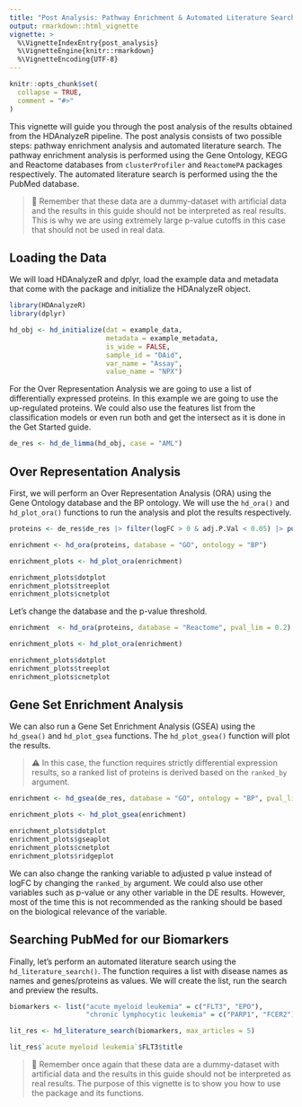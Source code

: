 ```yaml
---
title: "Post Analysis: Pathway Enrichment & Automated Literature Search"
output: rmarkdown::html_vignette
vignette: >
  %\VignetteIndexEntry{post_analysis}
  %\VignetteEngine{knitr::rmarkdown}
  %\VignetteEncoding{UTF-8}
---
```


```r
knitr::opts_chunk$set(
  collapse = TRUE,
  comment = "#>"
)
```

This vignette will guide you through the post analysis of the results obtained from the HDAnalyzeR pipeline. The post analysis consists of two possible steps: pathway enrichment analysis and automated literature search. The pathway enrichment analysis is performed using the Gene Ontology, KEGG and Reactome databases from `clusterProfiler` and `ReactomePA` packages respectively. The automated literature search is performed using the the PubMed database.

> 📓 Remember that these data are a dummy-dataset with artificial data and the results in this guide should not be interpreted as real results. This is why we are using extremely large p-value cutoffs in this case that should not be used in real data.

## Loading the Data

We will load HDAnalyzeR and dplyr, load the example data and metadata that come with the package and initialize the HDAnalyzeR object.

```r
library(HDAnalyzeR)
library(dplyr)

hd_obj <- hd_initialize(dat = example_data, 
                        metadata = example_metadata, 
                        is_wide = FALSE, 
                        sample_id = "DAid",
                        var_name = "Assay",
                        value_name = "NPX")
```

For the Over Representation Analysis we are going to use a list of differentially expressed proteins. In this example we are going to use the up-regulated proteins. We could also use the features list from the classification models or even run both and get the intersect as it is done in the Get Started guide.

```r
de_res <- hd_de_limma(hd_obj, case = "AML")
```

## Over Representation Analysis

First, we will perform an Over Representation Analysis (ORA) using the Gene Ontology database and the BP ontology. We will use the `hd_ora()` and `hd_plot_ora()` functions to run the analysis and plot the results respectively.

```r
proteins <- de_res$de_res |> filter(logFC > 0 & adj.P.Val < 0.05) |> pull(Feature)

enrichment <- hd_ora(proteins, database = "GO", ontology = "BP")

enrichment_plots <- hd_plot_ora(enrichment)

enrichment_plots$dotplot
enrichment_plots$treeplot
enrichment_plots$cnetplot
```

Let's change the database and the p-value threshold.

```r
enrichment  <- hd_ora(proteins, database = "Reactome", pval_lim = 0.2)

enrichment_plots <- hd_plot_ora(enrichment)

enrichment_plots$dotplot
enrichment_plots$treeplot
enrichment_plots$cnetplot
```

## Gene Set Enrichment Analysis

We can also run a Gene Set Enrichment Analysis (GSEA) using the `hd_gsea()` and `hd_plot_gsea` functions. The `hd_plot_gsea()` function will plot the results.

> ⚠️ In this case, the function requires strictly differential expression results, so a ranked list of proteins is derived based on the `ranked_by` argument.

```r
enrichment <- hd_gsea(de_res, database = "GO", ontology = "BP", pval_lim = 0.55)

enrichment_plots <- hd_plot_gsea(enrichment)

enrichment_plots$dotplot
enrichment_plots$gseaplot
enrichment_plots$cnetplot
enrichment_plots$ridgeplot
```

We can also change the ranking variable to adjusted p value instead of logFC by changing the `ranked_by` argument. We could also use other variables such as p-value or any other variable in the DE results. However, most of the time this is not recommended as the ranking should be based on the biological relevance of the variable.

## Searching PubMed for our Biomarkers

Finally, let's perform an automated literature search using the `hd_literature_search()`. The function requires a list with disease names as names and genes/proteins as values. We will create the list, run the search and preview the results.

```r
biomarkers <- list("acute myeloid leukemia" = c("FLT3", "EPO"),
                   "chronic lymphocytic leukemia" = c("PARP1", "FCER2"))

lit_res <- hd_literature_search(biomarkers, max_articles = 5)

lit_res$`acute myeloid leukemia`$FLT3$title
```

> 📓 Remember once again that these data are a dummy-dataset with artificial data and the results in this guide should not be interpreted as real results. The purpose of this vignette is to show you how to use the package and its functions. 
